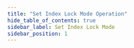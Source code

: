 ```yaml
---
title: "Set Index Lock Mode Operation"
hide_table_of_contents: true
sidebar_label: Set Index Lock Mode
sidebar_position: 1
---
```





<LanguageSwitcher supportedLanguages={supportedLanguages} />

<LanguageContent language="csharp">
   <SetIndexLockCsharp />
</LanguageContent>

<LanguageContent language="java">
   <SetIndexLockJava />
</LanguageContent>

<LanguageContent language="python">
   <SetIndexLockPython />
</LanguageContent>

<LanguageContent language="php">
   <SetIndexLockPhp />
</LanguageContent>

<LanguageContent language="nodejs">
   <SetIndexLockNodejs />
</LanguageContent>


<!---
### Indexes
- [What are Indexes](../../../../indexes/what-are-indexes)
- [Creating and Deploying Indexes](../../../../indexes/creating-and-deploying)

### Server
- [Index Administration](../../../../indexes/index-administration)

### Operations
- [How to Change Index Priority](../../../../client-api/operations/maintenance/indexes/set-index-priority)


-->